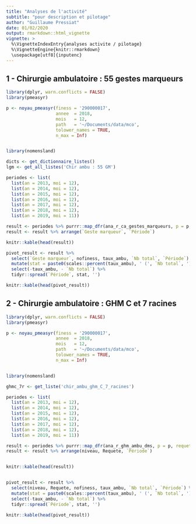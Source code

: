 ```yaml
---
title: "Analyses de l'activité"
subtitle: "pour description et pilotage"
author: "Guillaume Pressiat"
date: 01/02/2020
output: rmarkdown::html_vignette
vignette: >
  %\VignetteIndexEntry{analyses activite / pilotage}
  %\VignetteEngine{knitr::rmarkdown}
  \usepackage[utf8]{inputenc}
---
```



## 1 - Chirurgie ambulatoire : 55 gestes marqueurs



```r
library(dplyr, warn.conflicts = FALSE)
library(pmeasyr)

p <- noyau_pmeasyr(finess = '290000017',
                   annee  = 2018,
                   mois   = 12,
                   path   = '~/Documents/data/mco', 
                   tolower_names = TRUE,
                   n_max = Inf)


library(nomensland)

dicts <- get_dictionnaire_listes()
lgm <- get_all_listes('Chir ambu : 55 GM')

periodes <- list(
  list(an = 2013, moi = 12),
  list(an = 2014, moi = 12),
  list(an = 2015, moi = 12),
  list(an = 2016, moi = 12),
  list(an = 2017, moi = 12),
  list(an = 2018, moi = 12),
  list(an = 2019, moi = 11))

result <- periodes %>% purrr::map_dfr(ana_r_ca_gestes_marqueurs, p = p, gestes_marqueurs = lgm)
result <- result %>% arrange(`Geste marqueur`, `Période`)

knitr::kable(head(result))

pivot_result <- result %>% 
  select(`Geste marqueur`, nofiness, taux_ambu, `Nb total`, `Période`) %>% 
  mutate(stat = paste0(scales::percent(taux_ambu), ' (', `Nb total`, ')')) %>% 
  select(-taux_ambu, - `Nb total`) %>% 
  tidyr::spread(`Période`, stat, '')

knitr::kable(head(pivot_result))

```

## 2 - Chirurgie ambulatoire : GHM C et 7 racines


```r

library(dplyr, warn.conflicts = FALSE)
library(pmeasyr)

p <- noyau_pmeasyr(finess = '290000017',
                   annee  = 2018,
                   mois   = 12,
                   path   = '~/Documents/data/mco', 
                   tolower_names = TRUE,
                   n_max = Inf)


library(nomensland)

ghmc_7r <- get_liste('chir_ambu_ghm_C_7_racines')

periodes <- list(
  list(an = 2013, moi = 12),
  list(an = 2014, moi = 12),
  list(an = 2015, moi = 12),
  list(an = 2016, moi = 12),
  list(an = 2017, moi = 12),
  list(an = 2018, moi = 12),
  list(an = 2019, moi = 11))

result <- periodes %>% purrr::map_dfr(ana_r_ghm_ambu_dms, p = p, requete = ghmc_7r)
result <- result %>% arrange(niveau, Requete, `Période`)


knitr::kable(head(result))


pivot_result <- result %>% 
  select(niveau, Requete, nofiness, taux_ambu, `Nb total`, `Période`) %>% 
  mutate(stat = paste0(scales::percent(taux_ambu), ' (', `Nb total`, ')')) %>% 
  select(-taux_ambu, - `Nb total`) %>% 
  tidyr::spread(`Période`, stat, '')

knitr::kable(head(pivot_result))


```

